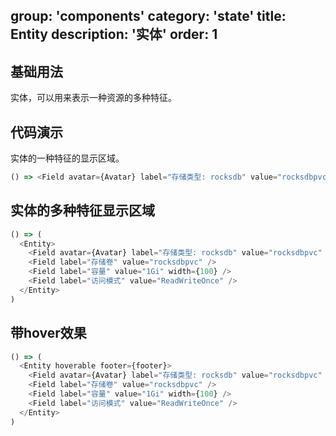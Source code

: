 group: 'components'
category: 'state'
title: Entity
description: '实体'
order: 1
---

## 基础用法

实体，可以用来表示一种资源的多种特征。

## 代码演示

实体的一种特征的显示区域。

```js live=true
() => <Field avatar={Avatar} label="存储类型: rocksdb" value="rocksdbpvc" />
```

## 实体的多种特征显示区域

```js live=true
() => (
  <Entity>
    <Field avatar={Avatar} label="存储类型: rocksdb" value="rocksdbpvc" />
    <Field label="存储卷" value="rocksdbpvc" />
    <Field label="容量" value="1Gi" width={100} />
    <Field label="访问模式" value="ReadWriteOnce" />
  </Entity>
)
```

## 带hover效果

```js live=true
() => (
  <Entity hoverable footer={footer}>
    <Field avatar={Avatar} label="存储类型: rocksdb" value="rocksdbpvc" />
    <Field label="存储卷" value="rocksdbpvc" />
    <Field label="容量" value="1Gi" width={100} />
    <Field label="访问模式" value="ReadWriteOnce" />
  </Entity>
)
```
